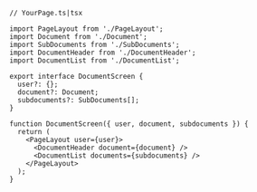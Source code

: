```tsx
// YourPage.ts|tsx

import PageLayout from './PageLayout';
import Document from './Document';
import SubDocuments from './SubDocuments';
import DocumentHeader from './DocumentHeader';
import DocumentList from './DocumentList';

export interface DocumentScreen {
  user?: {};
  document?: Document;
  subdocuments?: SubDocuments[];
}

function DocumentScreen({ user, document, subdocuments }) {
  return (
    <PageLayout user={user}>
      <DocumentHeader document={document} />
      <DocumentList documents={subdocuments} />
    </PageLayout>
  );
}
```
